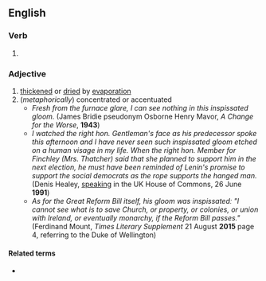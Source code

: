 ==English==

===Verb===
{{head|en|verb form}}

# {{en-past of|inspissate}}

===Adjective===
{{en-adj}}

# [[thickened]] or [[dried]] by [[evaporation]]
# (''metaphorically'') concentrated or accentuated
#* ''Fresh from the furnace glare, I can see nothing in this inspissated gloom.''  (James Bridie pseudonym Osborne Henry Mavor,  ''A Change for the Worse'',  '''1943''')
#* ''I watched the right hon. Gentleman's face as his predecessor spoke this afternoon and I have never seen such inspissated gloom etched on a human visage in my life. When the right hon. Member for Finchley (Mrs. Thatcher) said that she planned to support him in the next election, he must have been reminded of Lenin's promise to support the social democrats as the rope supports the hanged man.'' (Denis Healey, [https://www.theyworkforyou.com/debates/?id=1991-06-26a.1007.0#g1042.1 speaking] in the UK House of Commons, 26 June '''1991''')
#* ''As for the Great Reform Bill itself, his gloom was inspissatedː "I cannot see what is to save Church, or property, or colonies, or union with Ireland, or eventually monarchy, if the Reform Bill passes."'' (Ferdinand Mount, ''Times Literary Supplement'' 21 August '''2015''' page 4, referring to the Duke of Wellington)

====Related terms====
* {{l|en|inspissation}}